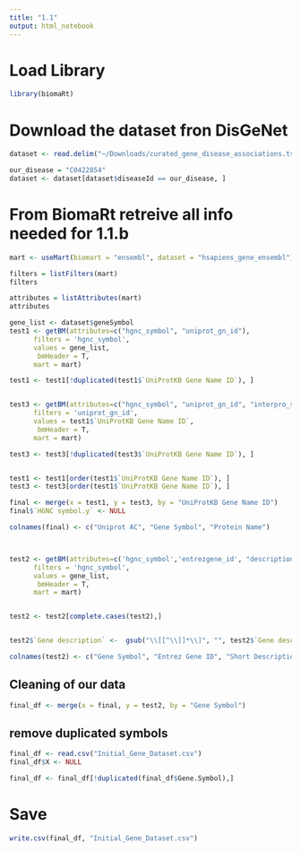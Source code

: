```yaml
---
title: "1.1"
output: html_notebook
---
```



# Load Library
```r
library(biomaRt)
```


# Download the dataset fron DisGeNet
```r
dataset <- read.delim("~/Downloads/curated_gene_disease_associations.tsv")
```

```r
our_disease = "C0422854"
dataset <- dataset[dataset$diseaseId == our_disease, ]
```

# From BiomaRt retreive all info needed for 1.1.b

```r
mart <- useMart(biomart = "ensembl", dataset = "hsapiens_gene_ensembl")
```

```r
filters = listFilters(mart)
filters
```

```r
attributes = listAttributes(mart)
attributes
```


```r
gene_list <- dataset$geneSymbol
test1 <- getBM(attributes=c("hgnc_symbol", "uniprot_gn_id"), 
      filters = 'hgnc_symbol', 
      values = gene_list, 
       bmHeader = T,
      mart = mart)

test1 <- test1[!duplicated(test1$`UniProtKB Gene Name ID`), ]


test3 <- getBM(attributes=c("hgnc_symbol", "uniprot_gn_id", "interpro_short_description"), 
      filters = 'uniprot_gn_id', 
      values = test1$`UniProtKB Gene Name ID`, 
       bmHeader = T,
      mart = mart)

test3 <- test3[!duplicated(test3$`UniProtKB Gene Name ID`), ]


test1 <- test1[order(test1$`UniProtKB Gene Name ID`), ]
test3 <- test3[order(test1$`UniProtKB Gene Name ID`), ]

final <- merge(x = test1, y = test3, by = "UniProtKB Gene Name ID")
final$`HGNC symbol.y` <- NULL 

colnames(final) <- c("Uniprot AC", "Gene Symbol", "Protein Name")



test2 <- getBM(attributes=c('hgnc_symbol','entrezgene_id', "description"), 
      filters = 'hgnc_symbol', 
      values = gene_list, 
       bmHeader = T,
      mart = mart)


test2 <- test2[complete.cases(test2),]


test2$`Gene description` <-  gsub("\\[[^\\]]*\\]", "", test2$`Gene description`, perl=TRUE)

colnames(test2) <- c("Gene Symbol", "Entrez Gene ID", "Short Description")

```

## Cleaning of our data


```r
final_df <- merge(x = final, y = test2, by = "Gene Symbol")
```

## remove duplicated symbols
```r
final_df <- read.csv("Initial_Gene_Dataset.csv")
final_df$X <- NULL
```

```r
final_df <- final_df[!duplicated(final_df$Gene.Symbol),]
```


# Save
```r
write.csv(final_df, "Initial_Gene_Dataset.csv")
```

